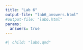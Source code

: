 ```yaml
---
title: "Lab 6"
output-file: "lab6_answers.html"
#output-file: "lab6.html"
params:
  answers: true
---
```


```r
#| child: "lab6.qmd"
```
